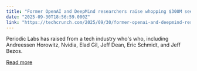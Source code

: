 ```yaml
---
title: "Former OpenAI and DeepMind researchers raise whopping $300M seed to automate science "
date: "2025-09-30T18:56:59.000Z"
link: "https://techcrunch.com/2025/09/30/former-openai-and-deepmind-researchers-raise-whopping-300m-seed-to-automate-science/"
---
```


Periodic Labs has raised from a tech industry who's who, including Andreessen Horowitz, Nvidia, Elad Gil, Jeff Dean, Eric Schmidt, and Jeff Bezos. 

[Read more](https://techcrunch.com/2025/09/30/former-openai-and-deepmind-researchers-raise-whopping-300m-seed-to-automate-science/)
